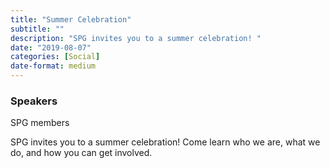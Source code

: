 ```yaml
---
title: "Summer Celebration"
subtitle: ""
description: "SPG invites you to a summer celebration! "
date: "2019-08-07"
categories: [Social]
date-format: medium 
---
```


### Speakers  
SPG members

SPG invites you to a summer celebration! Come learn who we are, what we do, and how you can get involved.

